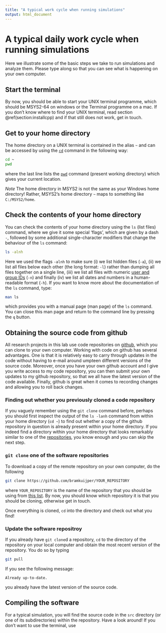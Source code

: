 ```yaml
---
title: "A typical work cycle when running simulations"
output: html_document
---
```

# A typical daily work cycle when running simulations
Here we illustrate some of the basic steps we take to run simulations and analyze them. Please type along so that you can see what is happening on your own computer.

## Start the terminal
By now, you should be able to start your UNIX terminal programme, which should be MSYS2-64 on windows or the Terminal programme on a mac. If you don't know where to find your UNIX terminal, read section \@ref(section:installcpp) and if that still does not work, get in touch. 

## Get to your home directory
The home directory on a UNIX terminal is contained in the alias `~` and can be accessed by using the [`cd`](https://www.tutorialspoint.com/unix_commands/cd.htm) command in the following way:
```bash
cd ~
pwd
```
where the last line lists the [`pwd`](https://phoenixnap.com/kb/pwd-linux) command (present working directory) which gives your current location.

*Note* The home directory in MSYS2 is not the same as your Windows home directory! Rather, MSYS2's home directory `~` maps to something like `C:/MSYS2/home`. 

## Check the contents of your home directory
You can check the contents of your home directory using the `ls` (list files) command, where we give it some special 'flags', which are given by a dash `-`, followed by some additional single-character modifiers that change the behaviour of the `ls` command:
```bash
ls -alnh
```
Here we used the flags `-alnh` to make sure (i) we list hidden files (`-a`), (ii) we list all files below each other (the long format: `-l`) rather than dumping all files together on a single line, (iii) we list all files with numeric [user and group IDs](https://en.wikipedia.org/wiki/User_identifier) (`-n`) and finally (iv) we list all dates and numbers in a human-readable format (`-h`). If you want to know more about the documentation of the `ls` command, type:

```bash
man ls
```
which provides you with a manual page (man page) of the `ls` command. You can close this man page and return to the command line by pressing the `q` button.

## Obtaining the source code from github
All research projects in this lab use code repositories on [github](https://github.com/bramkuijper), which you can clone to your own computer. Working with code on github has several advantages. One is that it is relatively easy to carry through updates in the code without having to e-mail around umpteen different versions of the source code. Moreover, once you have your own github account and I give you write access to my code repository, you can then submit your own updates to my github repository, so that we all have the latest version of the code available. Finally, github is great when it comes to recording changes and allowing you to roll back changes.

### Finding out whether you previously cloned a code repository
If you vaguely remember using the `git clone` command before, perhaps you should first inspect the output of the `ls -lanh` command from within your home directory (`cd ~`) to find out whether a copy of the github repository in question is already present within your home directory. If you indeed find a directory within your home directory that looks remarkably similar to one of the [repositories](https://github.com/bramkuijper?tab=repositories), you know enough and you can skip the next step.

### `git clone` one of the software repositories
To download a copy of the remote repository on your own computer, do the following
```bash
git clone https://github.com/bramkuijper/YOUR_REPOSITORY
```
where `YOUR_REPOSITORY` is the name of the repository that you should be using from [this list ](https://github.com/bramkuijper?tab=repositories). By now, you should know which repository it is that you should be cloning, otherwise get in touch.

Once everything is cloned, `cd` into the directory and check out what you find!

### Update the software repositroy
If you already have `git clone`d a repository, `cd` to the directory of the repository on your local computer and obtain the most recent version of the repository. You do so by typing
```bash
git pull
```

If you see the following message:
```
Already up-to-date.
```
you already have the latest version of the source code.

## Compiling the software
For a typical simulation, you will find the source code in the `src` directory (or one of its subdirectories) within the repository. Have a look around! If you don't want to use the terminal, use 
